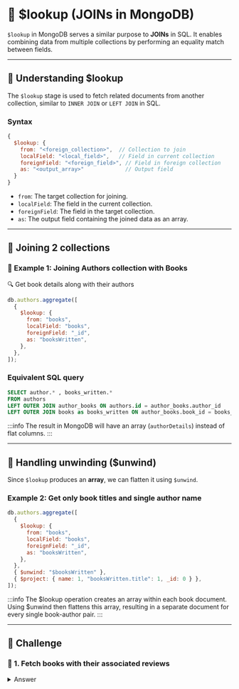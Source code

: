 # 👐 $lookup (JOINs in MongoDB)

`$lookup` in MongoDB serves a similar purpose to **JOINs** in SQL. It enables combining data from multiple collections by performing an equality match between fields.

---

## **🔹 Understanding $lookup**

The `$lookup` stage is used to fetch related documents from another collection, similar to `INNER JOIN` or `LEFT JOIN` in SQL.

### **Syntax**

```js
{
  $lookup: {
    from: "<foreign_collection>",  // Collection to join
    localField: "<local_field>",   // Field in current collection
    foreignField: "<foreign_field>", // Field in foreign collection
    as: "<output_array>"             // Output field
  }
}
```

- `from`: The target collection for joining.
- `localField`: The field in the current collection.
- `foreignField`: The field in the target collection.
- `as`: The output field containing the joined data as an array.

---

## 🔹 Joining 2 collections

### 👐 Example 1: Joining Authors collection with Books

🔍 Get book details along with their authors

```js
db.authors.aggregate([
  {
    $lookup: {
      from: "books",
      localField: "books",
      foreignField: "_id",
      as: "booksWritten",
    },
  },
]);
```

### **Equivalent SQL query**

```sql
SELECT author.* , books_written.*
FROM authors
LEFT OUTER JOIN author_books ON authors.id = author_books.author_id
LEFT OUTER JOIN books as books_written ON author_books.book_id = books_written._id;
```

:::info
The result in MongoDB will have an array (`authorDetails`) instead of flat columns.
:::

---

## 🔹 Handling unwinding ($unwind)

Since `$lookup` produces an **array**, we can flatten it using `$unwind`.

### Example 2: Get only book titles and single author name

```js
db.authors.aggregate([
  {
    $lookup: {
      from: "books",
      localField: "books",
      foreignField: "_id",
      as: "booksWritten",
    },
  },
  { $unwind: "$booksWritten" },
  { $project: { name: 1, "booksWritten.title": 1, _id: 0 } },
]);
```

:::info
The $lookup operation creates an array within each book document. Using $unwind then flattens this array, resulting in a separate document for every single book-author pair.
:::

---

## 👐 Challenge

### 👐 1. Fetch books with their associated reviews

<details>
  <summary>Answer</summary>
    ```js
    db.books.aggregate([
      {
        $lookup:
          {
            from: "reviews",
            localField: "_id",
            foreignField: "bookId",
            as: "reviews"
          }
      }
    ]);
    ```
</details>
